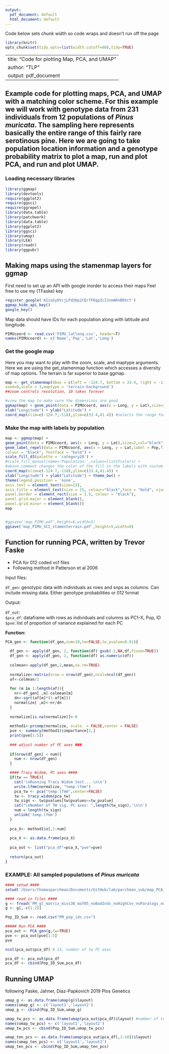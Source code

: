 ```yaml
---
output:
  pdf_document: default
  html_document: default
---
```


Code below sets chunk width so code wraps and doesn't run off the page
```r
library(knitr)
opts_chunk$set(tidy.opts=list(width.cutoff=60),tidy=TRUE)

```
---
title: "Code for plotting Map, PCA, and UMAP"
author: "TLP"
output: pdf_document
---

## Example code for plotting maps, PCA, and UMAP with a matching color scheme. For this example we will work with genotype data from 231 individuals from 12 populations of *Pinus muricata*. The sampling here represents basically the entire range of this fairly rare serotinous pine. Here we are going to take population location information and a genotype probability matrix to plot a map, run and plot PCA, and run and plot UMAP. 

### Loading necessary libraries
```r
library(ggmap)
library(devtools)
require(ggplot2)
require(ggsci)
require(ggrepel)
library(data.table)
library(patchwork)
library(data.table)
library(ggplot2)
library(ggsci)
library(umap)
library(LEA)
library(readr)
library(ggpubr)
```

## Making maps using the stamenmap layers for ggmap

First need to set up an API with google inorder to access their maps Feel free to use my (TFaske) key

```r
register_google('AIzaSyDVcjLPd2Kp2CQrfFKqpZcIJvmARnBRXcY')
ggmap_hide_api_key()
google_key()
```

Map data should have IDs for each population along with latitude and longitude.

```r
PIMUcoord <- read.csv('PIMU_latlong.csv', header=T)
names(PIMUcoord) <- c('Name','Pop','Lat','Long')

```
### Get the google map
Here you may want to play with the zoom, scale, and maptype arguments. Here we are using the get_stamenmap function which accesses a diversity of map options. The terrain is far superior to base ggmap.



```r
map <- get_stamenmap(bbox = c(left = -124.7, bottom = 33.4, right = -118, top = 41.4),
zoom=8,scale = 3,maptype = 'terrain-background')
##zoom controls resolution, 10 takes forever

#view the map to make sure the dimensions are good
ggmap(map) + geom_point(data = PIMUcoord, aes(x = Long, y = Lat),size=3,pch=21,fill="white",col="black") +
xlab("Longitude") + ylab("Latitude") +
coord_map(xlim=c(-124.7,-118),ylim=c(33.4,41.4)) #selects the range for x and y
```

### Make the map with labels by population 

```r
map <- ggmap(map) +
geom_point(data = PIMUcoord, aes(x = Long, y = Lat),size=2,col="black",fill='white',pch=21) +
geom_label_repel(data = PIMUcoord, aes(x = Long, y = Lat,label = Pop,fill=Pop),
colour = "black", fontface = "bold") +
scale_fill_d3(palette = 'category20') +
#scale_fill_manual(name='Population:',values=listofcolors) +
#above comment changes the color of the fill in the labels with custom colors
coord_map(xlim=c(-124.7,-118),ylim=c(33.4,41.4)) +
xlab("Longitude") + ylab("Latitude") + theme_bw() +
theme(legend.position = 'none',
axis.text = element_text(size=13),
axis.title = element_text(size = 15, colour="black",face = "bold", vjust = 1),
panel.border = element_rect(size = 1.5, colour = "black"),
panel.grid.major = element_blank(),
panel.grid.minor = element_blank())
map


#ggsave('map_PIMU.pdf',height=6,width=5)
ggsave('map_PIMU_SCI_stamenterrain.pdf',height=5,width=8)

```


## Function for running PCA, written by Trevor Faske

- PCA for 012 coded  vcf files
- Following method in Patterson et al 2006

Input files:

`df_gen`: genotypic data with individuals as rows and snps as columns. Can include missing data. Either genotype probabilities or 012 format

Output:

`df_out`: \
`$pca_df`: dataframe with rows as individuals and columns as PC1-X, Pop, ID \
`$pve`: list of proportion of variance explained for each PC \

**Function:**

```r

PCA_gen <- function(df_gen,num=10,tw=FALSE,tw_pvalue=0.01){
  
  df_gen <- apply(df_gen, 2, function(df) gsub(-1,NA,df,fixed=TRUE))
  df_gen <- apply(df_gen, 2, function(df) as.numeric(df))
  
  colmean<-apply(df_gen,2,mean,na.rm=TRUE)
  
  normalize<-matrix(nrow = nrow(df_gen),ncol=ncol(df_gen))
  af<-colmean/2
  
  for (m in 1:length(af)){
    nr<-df_gen[ ,m]-colmean[m]
    dn<-sqrt(af[m]*(1-af[m]))
    normalize[ ,m]<-nr/dn
  }
  
  normalize[is.na(normalize)]<-0
  
  method1<-prcomp(normalize, scale. = FALSE,center = FALSE)
  pve <- summary(method1)$importance[2,]
  print(pve[1:5])
  
  ### adjust number of PC axes ###
  
  if(nrow(df_gen) < num){
    num <- nrow(df_gen)
  }

  #### Tracy Widom, PC axes ####
  if(tw == TRUE){
    cat('\nRunning Tracy Widom test....\n\n')
    write.lfmm(normalize, "temp.lfmm")
    pca_tw <- pca("temp.lfmm",center=FALSE)
    tw <- tracy.widom(pca_tw)
    tw_sign <- tw$pvalues[tw$pvalues<=tw_pvalue]
    cat("\nNumber of TW sig. PC axes: ",length(tw_sign),'\n\n')
    num = length(tw_sign)
    unlink('temp.lfmm')
  }
  
  pca_X<- method1$x[,1:num]
  
  pca_X <- as.data.frame(pca_X)
  
  pca_out <- list("pca_df"=pca_X,"pve"=pve)
  
  return(pca_out)
}
```
### EXAMPLE: All sampled populations of *Pinus muricata*

```r
#### setwd ####
setwd('/Users/thomasparchman/Documents/GitHub/lab/parchman_sub/map_PCA_umap')

#### read in files ####
g <- fread('PM_gl_matrix_miss30_maf05_noBadInds_noHighCov_noParalogs_noWeird.recode.csv',sep=',',data.table = F)
g <- g[,-c(1:2)]

Pop_ID_Sum <- read.csv("PM_pop_ids.csv")

##### Run PCA #### 
pca_out <- PCA_gen(g,tw=TRUE)
pve <- pca_out$pve[1:5]
pve

ncol(pca_out$pca_df) # 14, number of tw PC axes

pca_df <- pca_out$pca_df 
pca_df <- cbind(Pop_ID_Sum,pca_df)
```

## Running UMAP
following Faske, Jahner, Diaz-Papkovich 2019 Plos Genetics

```r
umap_g <- as.data.frame(umap(g)$layout)
names(umap_g) <- c('layout1','layout2')
umap_g <- cbind(Pop_ID_Sum,umap_g)

umap_tw_pcs <- as.data.frame(umap(pca_out$pca_df)$layout) #number of tw PC axes
names(umap_tw_pcs) <- c('layout1','layout2')
umap_tw_pcs <- cbind(Pop_ID_Sum,umap_tw_pcs)

umap_ten_pcs <- as.data.frame(umap(pca_out$pca_df[,1:10])$layout)
names(umap_ten_pcs) <- c('layout1','layout2')
umap_ten_pcs <- cbind(Pop_ID_Sum,umap_ten_pcs)

```

